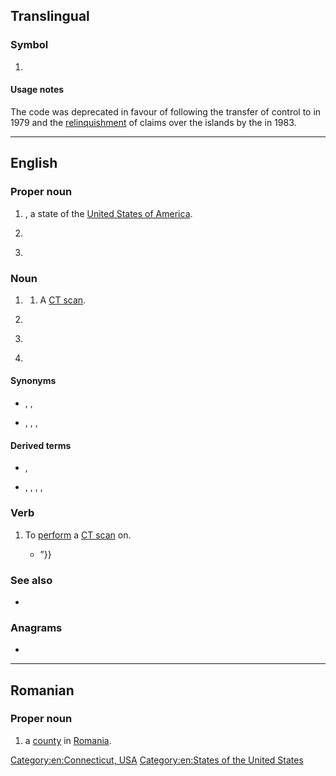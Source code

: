 {{also|Ct|cT|ct|Ct.|ct.|c.t.|c**t|čt|ČT}}
==Translingual==

===Symbol===
{{mul-symbol}}

# {{ISO 3166|1|2|obs=1|Canton and Enderbury Islands|from=1974|to=1984}}

====Usage notes====
The code was deprecated in favour of {{l|mul|KI}} following the transfer of control to {{w|Kiribati}} in 1979 and the [[relinquishment]] of claims over the islands by the {{w|United States}} in 1983.

----

==English==

===Proper noun===
{{en-proper noun}}

# {{abbreviation of|en|Connecticut|nodot=1}}, a state of the [[United States of America]].
# {{initialism of|en|Central Time}}
# {{lb|en|Egyptology}} {{initialism of|en|Coffin Texts}}

===Noun===
{{en-noun|~}}

# {{lb|en|medicine}} {{initialism of|en|computed tomography}}
## {{lb|en|countable|medicine}} A [[CT scan]].
# {{lb|en|medicine}} {{initialism of|en|cold turkey}}
# {{lb|en|slang}} {{initialism of|en|cocktease}}
# {{lb|en|slang}} {{initialism of|en|camel toe}}

====Synonyms====
* {{sense|computed tomography}} {{l|en|computed tomography}}, {{l|en|computed axial tomography}}, {{l|en|CAT}}
* {{sense|CT scan}} {{l|en|CT scan}}, {{l|en|CAT scan}}, {{l|en|computed tomography scan}}, {{l|en|computed axial tomography scan}}

====Derived terms====
* {{sense|Central Time}} {{l|en|CDT}}, {{l|en|CST}}
* {{sense|computed tomography}} {{l|en|angio-CT}}, {{l|en|CT angiography}}, {{l|en|CT scan}}, {{l|en|HRCT}}, {{l|en|MSCT}}

===Verb===
{{en-verb}}

# {{lb|en|transitive|medicine|informal}} To [[perform]] a [[CT scan]] on.
#* {{quote-book|en|year=2013|author={{w|Marc Dauphin}}|title=Combat Doctor: Life and Death Stories from Kandahar's Military Hospital|location=Toronto|publisher={{w|Dundurn Press}}|isbn=9781459719262|page={{gbooks|WOca1_UIN4AC|197|CT}}|passage=There's a certain something that emanates from a confused patient that this fellow doesn't have. I sure wish I had more 'terps. Well, we're not going to '''CT''' him right away. There are two other fellows before him. “Get a plain film of his head, Tim. {{...}}”}}

===See also===
* {{projectlink|wikipedia|CT scan}}

===Anagrams===
* {{anagrams|en|a=ct|T&C|TC}}

[[Category:en:Connecticut, USA]]
[[Category:en:States of the United States]]

----

==Romanian==

===Proper noun===
{{head|ro|proper noun}}

# {{abbreviation of|ro|Constanța|dot=,}} a [[county]] in [[Romania]].
